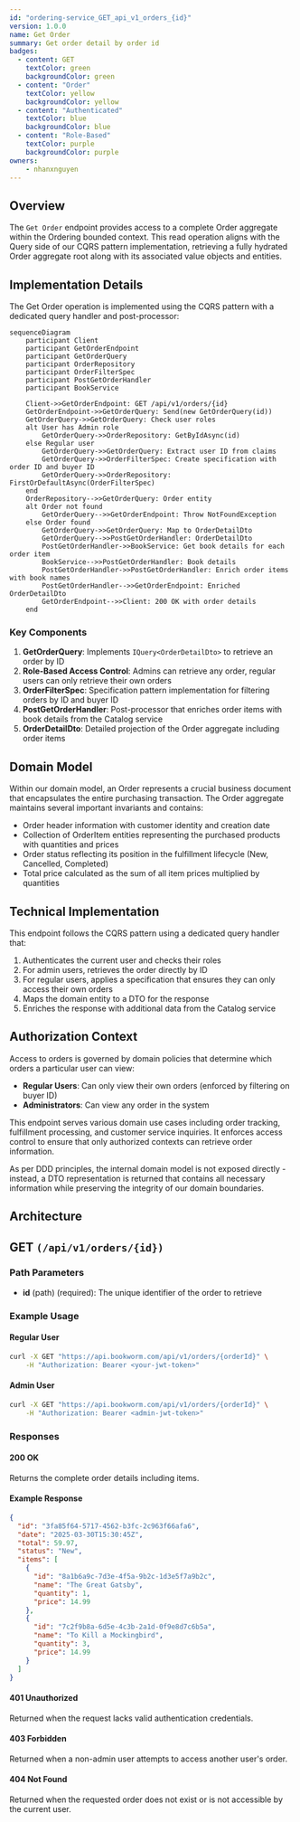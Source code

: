 ```yaml
---
id: "ordering-service_GET_api_v1_orders_{id}"
version: 1.0.0
name: Get Order
summary: Get order detail by order id
badges:
  - content: GET
    textColor: green
    backgroundColor: green
  - content: "Order"
    textColor: yellow
    backgroundColor: yellow
  - content: "Authenticated"
    textColor: blue
    backgroundColor: blue
  - content: "Role-Based"
    textColor: purple
    backgroundColor: purple
owners:
    - nhanxnguyen
---
```


## Overview

The `Get Order` endpoint provides access to a complete Order aggregate within the Ordering bounded context. This read operation aligns with the Query side of our CQRS pattern implementation, retrieving a fully hydrated Order aggregate root along with its associated value objects and entities.

## Implementation Details

The Get Order operation is implemented using the CQRS pattern with a dedicated query handler and post-processor:

```mermaid
sequenceDiagram
    participant Client
    participant GetOrderEndpoint
    participant GetOrderQuery
    participant OrderRepository
    participant OrderFilterSpec
    participant PostGetOrderHandler
    participant BookService
    
    Client->>GetOrderEndpoint: GET /api/v1/orders/{id}
    GetOrderEndpoint->>GetOrderQuery: Send(new GetOrderQuery(id))
    GetOrderQuery->>GetOrderQuery: Check user roles
    alt User has Admin role
        GetOrderQuery->>OrderRepository: GetByIdAsync(id)
    else Regular user
        GetOrderQuery->>GetOrderQuery: Extract user ID from claims
        GetOrderQuery->>OrderFilterSpec: Create specification with order ID and buyer ID
        GetOrderQuery->>OrderRepository: FirstOrDefaultAsync(OrderFilterSpec)
    end
    OrderRepository-->>GetOrderQuery: Order entity
    alt Order not found
        GetOrderQuery-->>GetOrderEndpoint: Throw NotFoundException
    else Order found
        GetOrderQuery->>GetOrderQuery: Map to OrderDetailDto
        GetOrderQuery-->>PostGetOrderHandler: OrderDetailDto
        PostGetOrderHandler->>BookService: Get book details for each order item
        BookService-->>PostGetOrderHandler: Book details
        PostGetOrderHandler->>PostGetOrderHandler: Enrich order items with book names
        PostGetOrderHandler-->>GetOrderEndpoint: Enriched OrderDetailDto
        GetOrderEndpoint-->>Client: 200 OK with order details
    end
```

### Key Components

1. **GetOrderQuery**: Implements `IQuery<OrderDetailDto>` to retrieve an order by ID
2. **Role-Based Access Control**: Admins can retrieve any order, regular users can only retrieve their own orders
3. **OrderFilterSpec**: Specification pattern implementation for filtering orders by ID and buyer ID
4. **PostGetOrderHandler**: Post-processor that enriches order items with book details from the Catalog service
5. **OrderDetailDto**: Detailed projection of the Order aggregate including order items

## Domain Model

Within our domain model, an Order represents a crucial business document that encapsulates the entire purchasing transaction. The Order aggregate maintains several important invariants and contains:

- Order header information with customer identity and creation date
- Collection of OrderItem entities representing the purchased products with quantities and prices
- Order status reflecting its position in the fulfillment lifecycle (New, Cancelled, Completed)
- Total price calculated as the sum of all item prices multiplied by quantities

## Technical Implementation

This endpoint follows the CQRS pattern using a dedicated query handler that:

1. Authenticates the current user and checks their roles
2. For admin users, retrieves the order directly by ID
3. For regular users, applies a specification that ensures they can only access their own orders
4. Maps the domain entity to a DTO for the response
5. Enriches the response with additional data from the Catalog service

## Authorization Context

Access to orders is governed by domain policies that determine which orders a particular user can view:

- **Regular Users**: Can only view their own orders (enforced by filtering on buyer ID)
- **Administrators**: Can view any order in the system

This endpoint serves various domain use cases including order tracking, fulfillment processing, and customer service inquiries. It enforces access control to ensure that only authorized contexts can retrieve order information.

As per DDD principles, the internal domain model is not exposed directly - instead, a DTO representation is returned that contains all necessary information while preserving the integrity of our domain boundaries.

## Architecture

<NodeGraph />

## GET `(/api/v1/orders/{id})`

### Path Parameters

- **id** (path) (required): The unique identifier of the order to retrieve

### Example Usage

#### Regular User

```bash
curl -X GET "https://api.bookworm.com/api/v1/orders/{orderId}" \
    -H "Authorization: Bearer <your-jwt-token>"
```

#### Admin User

```bash
curl -X GET "https://api.bookworm.com/api/v1/orders/{orderId}" \
    -H "Authorization: Bearer <admin-jwt-token>"
```

### Responses

#### <span className="text-green-500">200 OK</span>

Returns the complete order details including items.

<SchemaViewer file="response-200.json" maxHeight="500" id="response-200" />

#### Example Response

```json title="200 OK"
{
  "id": "3fa85f64-5717-4562-b3fc-2c963f66afa6",
  "date": "2025-03-30T15:30:45Z",
  "total": 59.97,
  "status": "New",
  "items": [
    {
      "id": "8a1b6a9c-7d3e-4f5a-9b2c-1d3e5f7a9b2c",
      "name": "The Great Gatsby",
      "quantity": 1,
      "price": 14.99
    },
    {
      "id": "7c2f9b8a-6d5e-4c3b-2a1d-0f9e8d7c6b5a",
      "name": "To Kill a Mockingbird",
      "quantity": 3,
      "price": 14.99
    }
  ]
}
```

#### <span className="text-red-500">401 Unauthorized</span>

Returned when the request lacks valid authentication credentials.

#### <span className="text-red-500">403 Forbidden</span>

Returned when a non-admin user attempts to access another user's order.

#### <span className="text-red-500">404 Not Found</span>

Returned when the requested order does not exist or is not accessible by the current user.
